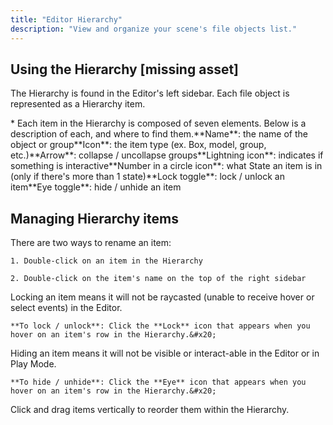 ```yaml
---
title: "Editor Hierarchy"
description: "View and organize your scene's file objects list."
---
```


## Using the Hierarchy \[missing asset]

The Hierarchy is found in the Editor's left sidebar. Each file object is represented as a Hierarchy item.

<AccordionGroup>
  <Accordion title="Anatomy of a Hierarchy item" defaultOpen={false}>
    * Each item in the Hierarchy is composed of seven elements. Below is a description of each, and where to find them.**Name**: the name of the object or group**Icon**: the item type (ex. Box, model, group, etc.)**Arrow**: collapse / uncollapse groups**Lightning icon**: indicates if something is interactive**Number in a circle icon**: what State an item is in (only if there's more than 1 state)**Lock toggle**: lock / unlock an item**Eye toggle**: hide / unhide an item
  </Accordion>
</AccordionGroup>

## Managing Hierarchy items

<AccordionGroup>
  <Accordion title="Renaming an item" defaultOpen={false}>
    There are two ways to rename an item:&#x20;

    1. Double-click on an item in the Hierarchy

    2. Double-click on the item's name on the top of the right sidebar
  </Accordion>

  <Accordion title="Lock / unlock an item" defaultOpen={false}>
    Locking an item means it will not be raycasted (unable to receive hover or select events) in the Editor.

    **To lock / unlock**: Click the **Lock** icon that appears when you hover on an item's row in the Hierarchy.&#x20;
  </Accordion>

  <Accordion title="Hide / unhide an item" defaultOpen={false}>
    Hiding an item means it will not be visible or interact-able in the Editor or in Play Mode.

    **To hide / unhide**: Click the **Eye** icon that appears when you hover on an item's row in the Hierarchy.&#x20;
  </Accordion>

  <Accordion title="Reorder an item" defaultOpen={false}>
    Click and drag items vertically to reorder them within the Hierarchy.
  </Accordion>
</AccordionGroup>